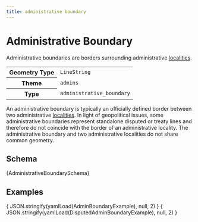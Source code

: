 ```yaml
---
title: administrative boundary
---
```



# Administrative Boundary

Administrative boundaries are borders surrounding administrative [localities](locality).

<table>
  <tbody>
    <tr>
      <th>Geometry Type</th>
      <td><code>LineString</code></td>
    </tr>
    <tr>
      <th>Theme</th>
      <td><code>admins</code></td>
    </tr>
    <tr>
      <th>Type</th>
      <td><code>administrative_boundary</code></td>
    </tr>
  </tbody>
</table>

An administrative boundary is typically an officially defined border
between two administrative [localities](locality). In light of
geopolitical issues, some administrative boundaries represent standalone
disputed or treaty lines and therefore do not coincide with the border
of an administrative locality. The administrative boundary and two
administrative localities do not share common geometry.

## Schema

<Tabs>
  <TabItem value="browsable" label="Browsable" default>
    <JSONSchemaViewer schema={ yamlLoad(AdministrativeBoundarySchema) } resolverOptions={ generateResolverOptions({remote: true, yamlBasePath: '/admins'})}/>
  </TabItem>
  <TabItem value="yaml" label="YAML" default>
    <CodeBlock language="jsx">{AdministrativeBoundarySchema}</CodeBlock>
  </TabItem>
</Tabs>

## Examples

<Tabs>
  <TabItem value="1" label="Administrative Boundary" default>
    <CodeBlock language="json">{ JSON.stringify(yamlLoad(AdminBoundaryExample), null, 2) }</CodeBlock>
  </TabItem>
  <TabItem value="2" label="Disputed Administrative Boundary" default>
    <CodeBlock language="json">{ JSON.stringify(yamlLoad(DisputedAdminBoundaryExample), null, 2) }</CodeBlock>
  </TabItem>
</Tabs>
